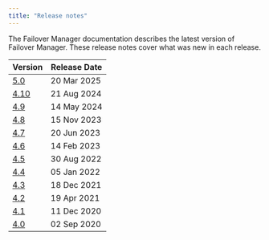 ```yaml
---
title: "Release notes"
---
```

The Failover Manager documentation describes the latest version of Failover Manager. These release notes
cover what was new in each release.

| Version | Release Date |
| ------- | ------------ |
| [5.0](01_efm_50_rel_notes) | 20 Mar 2025|
| [4.10](01_efm_410_rel_notes) | 21 Aug 2024|
| [4.9](01_efm_49_rel_notes) | 14 May 2024|
| [4.8](02_efm_48_rel_notes) | 15 Nov 2023|
| [4.7](03_efm_47_rel_notes) | 20 Jun 2023|
| [4.6](04_efm_46_rel_notes) | 14 Feb 2023|
| [4.5](05_efm_45_rel_notes) | 30 Aug 2022|
| [4.4](06_efm_44_rel_notes) | 05 Jan 2022|
| [4.3](07_efm_43_rel_notes) | 18 Dec 2021|
| [4.2](08_efm_42_rel_notes) | 19 Apr 2021 |
| [4.1](09_efm_41_rel_notes) | 11 Dec 2020|
| [4.0](10_efm_40_rel_notes) | 02 Sep 2020 |



